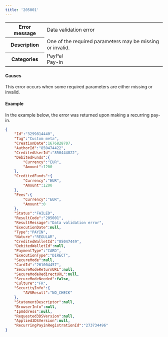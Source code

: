 ---
title: '205001'  
---
  
<table>
    <tbody>
        <tr>
            <th class="header"><strong>Error message</strong></th>
            <td class="table-content">Data validation error</td>
        </tr>
        <tr>
            <th class="header"><strong>Description</strong></th>
            <td class="table-content">One of the required parameters may be missing or invalid.</td>
        </tr>
        <tr>
            <th class="header"><strong>Categories</strong></th>
            <td class="table-content">  
<div class="pill pill-gray">PayPal</div>  
<div class="pill pill-gray">Pay-in</div>
</td>
        </tr>
    </tbody>
</table>  

#### Causes  

This error occurs when some required parameters are either missing or invalid.  

#### Example  

In the example below, the error was returned upon making a recurring pay-in.  
```json API Response
{
    "Id":"3299814440",
    "Tag":"Custom meta",
    "CreationDate":1676828707,
    "AuthorId":"850474422",
    "CreditedUserId":"850444822",
    "DebitedFunds":{
        "Currency":"EUR",
        "Amount":1200
    },
    "CreditedFunds":{
        "Currency":"EUR",
        "Amount":1200
    },
    "Fees":{
        "Currency":"EUR",
        "Amount":0
    },
    "Status":"FAILED",
    "ResultCode":"205001",
    "ResultMessage":"Data validation error",
    "ExecutionDate":null,
    "Type":"PAYIN",
    "Nature":"REGULAR",
    "CreditedWalletId":"85047449",
    "DebitedWalletId":null,
    "PaymentType":"CARD",
    "ExecutionType":"DIRECT",
    "SecureMode":null,
    "CardId":"261004457",
    "SecureModeReturnURL":null,
    "SecureModeRedirectURL":null,
    "SecureModeNeeded":false,
    "Culture":"FR",
    "SecurityInfo":{
        "AVSResult":"NO_CHECK"
    },
    "StatementDescriptor":null,
    "BrowserInfo":null,
    "IpAddress":null,
    "Requested3DSVersion":null,
    "Applied3DSVersion":null,
    "RecurringPayinRegistrationId":"273734496"
}
```